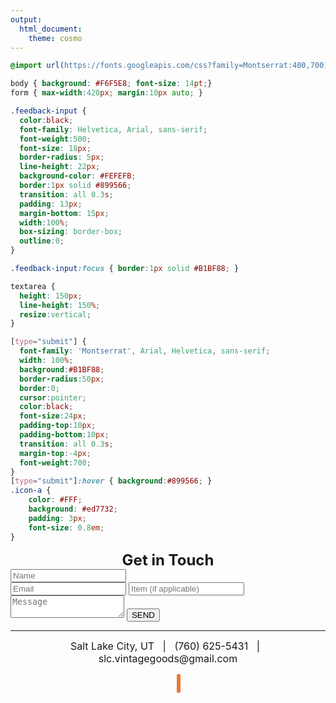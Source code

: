 ---
output: 
  html_document:
    theme: cosmo
---
<style type="text/css">
.box {
  height: auto;
  width: 100%;
  background-color: #e7edd5;
  color: black;
  padding: 10px;
  border: solid 1px black;
  border-radius: 10px;
}
.icon-a {
    color: #FFF;
    background: #ed7732;
    border-radius: 2px;
    padding: 3px;
    font-size: 0.8em;
}
</style>

```{css, echo = FALSE}
@import url(https://fonts.googleapis.com/css?family=Montserrat:400,700);

body { background: #F6F5E8; font-size: 14pt;}
form { max-width:420px; margin:10px auto; }

.feedback-input {
  color:black;
  font-family: Helvetica, Arial, sans-serif;
  font-weight:500;
  font-size: 18px;
  border-radius: 5px;
  line-height: 22px;
  background-color: #FEFEFB;
  border:1px solid #899566;
  transition: all 0.3s;
  padding: 13px;
  margin-bottom: 15px;
  width:100%;
  box-sizing: border-box;
  outline:0;
}

.feedback-input:focus { border:1px solid #B1BF88; }

textarea {
  height: 150px;
  line-height: 150%;
  resize:vertical;
}

[type="submit"] {
  font-family: 'Montserrat', Arial, Helvetica, sans-serif;
  width: 100%;
  background:#B1BF88;
  border-radius:50px;
  border:0;
  cursor:pointer;
  color:black;
  font-size:24px;
  padding-top:10px;
  padding-bottom:10px;
  transition: all 0.3s;
  margin-top:-4px;
  font-weight:700;
}
[type="submit"]:hover { background:#899566; }
.icon-a {
    color: #FFF;
    background: #ed7732;
    padding: 3px;
    font-size: 0.8em;
}
```

<center><font size="5"><b>Get in Touch</b></font></center>

<form action="https://formspree.io/f/xnqyzvnl" method="POST"> 
  <input name="name" type="text" class="feedback-input" placeholder="Name" />   
  <input name="email" type="text" class="feedback-input" placeholder="Email"/>
  <input name="item" type="text" class="feedback-input" placeholder="Item (if applicable)" />
  <textarea name="text" class="feedback-input" placeholder="Message"></textarea>
  <input type="submit" value="SEND"/>
</form>

***

<center><font size="3">
Salt Lake City, UT &nbsp; | &nbsp;
(760) 625-5431 &nbsp; | &nbsp;
slc.vintagegoods@gmail.com 
</font>
<br>

<font size="5">
<a href="https://www.instagram.com/slc.vintagegoods/" class="fa fa-instagram" style="color:black"></a>&nbsp;&nbsp;
<a href="https://www.pinterest.com/adrianaacastilllo/" class="fa fa-pinterest" style="color:#f22c2c"></a>&nbsp;&nbsp;
<a href="https://www.etsy.com/shop/SLCVintageGoods/" class="fa fa-etsy icon-a"></a></font>
</center>